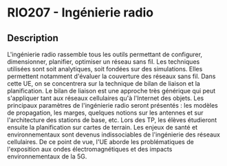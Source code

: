 # RIO207 - Ingénierie radio

## Description

L'ingénierie radio rassemble tous les outils permettant de configurer, dimensionner, planifier, optimiser un réseau sans fil. Les techniques utilisées sont soit analytiques, soit fondées sur des simulations. Elles permettent notamment d'évaluer la couverture des réseaux sans fil. Dans cette UE, on se concentrera sur la technique de bilan de liaison et la planification. Le bilan de liaison est une approche très générique qui peut s'appliquer tant aux réseaux cellulaires qu'à l'Internet des objets. Les principaux paramètres de l'ingénierie radio seront présentés : les modèles de propagation, les marges, quelques notions sur les antennes et sur l'architecture des stations de base, etc. Lors des TP, les élèves étudieront ensuite la planification sur cartes de terrain. Les enjeux de santé et environnementaux sont devenus indissociables de l'ingénierie des réseaux cellulaires. De ce point de vue, l'UE aborde les problématiques de l'exposition aux ondes électromagnétiques et des impacts environnementaux de la 5G.
